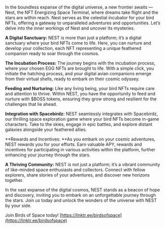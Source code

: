 In the boundless expanse of the digital universe, a new frontier awaits — Nest, the NFT Energizing Space Terminal, where dreams take flight and the stars are within reach. Nest serves as the celestial incubator for your bird NFTs, offering a gateway to unparalleled adventures and opportunities. Let’s delve into the inner workings of Nest and uncover its mysteries.

**A Digital Sanctuary:** NEST is more than just a platform; it’s a digital sanctuary where your bird NFTs come to life. Here, you can nurture and develop your collection, each NFT representing a unique feathered companion ready to soar through the cosmos.

**The Incubation Process:** The journey begins with the incubation process, where your chosen EGG NFTs are brought to life. With a simple click, you initiate the hatching process, and your digital avian companions emerge from their virtual shells, ready to embark on their cosmic odyssey.

**Feeding and Nurturing:** Like any living being, your bird NFTs require care and attention to thrive. Within NEST, you have the opportunity to feed and nurture with $BOSS tokens, ensuring they grow strong and resilient for the challenges that lie ahead.

**Integration with Spacebirdz:** NEST seamlessly integrates with Spacebirdz, our thrilling space exploration game where your bird NFTs become in-game characters. Take to the skies, engage in epic battles, and explore distant galaxies alongside your feathered allies.

**Rewards and Incentives: **As you embark on your cosmic adventures, NEST rewards you for your efforts. Earn valuable APY, rewards and incentives for participating in various activities within the platform, further enhancing your journey through the stars.

**A Thriving Community:** NEST is not just a platform; it’s a vibrant community of like-minded space enthusiasts and collectors. Connect with fellow explorers, share stories of your adventures, and discover new horizons together.

In the vast expanse of the digital cosmos, NEST stands as a beacon of hope and discovery, inviting you to embark on an unforgettable journey through the stars. Join us today and unlock the wonders of the universe with NEST by your side.

Join Birds of Space today! [https://linktr.ee/birdsofspace](https://linktr.ee/birdsofspace)
